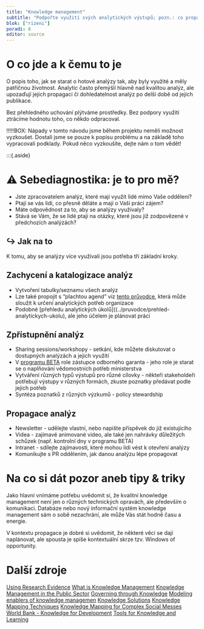 ```yaml
---
title: "Knowledge management"
subtitle: "Podpořte využití svých analytických výstupů; pozn.: co propagace?"
blok: ["rizeni"]
poradi: 8
editor: source
---
```


# O co jde a k čemu to je

O popis toho, jak se starat o hotové analýzy tak, aby byly využité a měly patřičnou životnost. Analytic často přemýšlí hlavně nad kvalitou analýz, ale upozaďují jejich propagaci či dohledatelnost analýz po delší době od jejich publikace.

Bez přehledného uchování plýtváme prostředky. Bez podpory využití ztrácíme hodnotu toho, co někdo odpracoval. 

!!!!!BOX: Nápady v tomto návodu jsme během projektu neměli možnost vyzkoušet. Dostali jsme se pouze k popisu problému a na základě toho vypracovali podklady. Pokud něco vyzkoušíte, dejte nám o tom vědět!

:::{.aside}

# ⚠ Sebediagnostika: je to pro mě?

- Jste zpracovatelem analýz, které mají využít lidé mimo Vaše oddělení?
- Ptají se vás lidi, co přesně děláte a mají o Vaší práci zájem? 
- Máte odpovědnost za to, aby se analýzy využívaly?
- Stává se Vám, že se lidé ptají na otázky, které jsou již zodpovězené v předchozích analýzách?

:::{.strip .page-columns .page-full}

# ↪ Jak na to

K tomu, aby se analýzy více využívali jsou potřeba tři základní kroky.

## Zachycení a katalogizace analýz
- Vytvoření tabulky/seznamu všech analýz
- Lze také propojit s “plachtou agend” viz [tento průvodce](../pruvodce/identifikace-znalostnich-potreb), která může sloužit k určení analytických potřeb organizace
-  Podobné [přehledu analytických úkolů]((../pruvodce/prehled-analytickych-ukolu), ale jeho účelem je plánovat práci 

## Zpřístupnění analýz
- Sharing sessions/workshopy - setkání, kde můžete diskutovat o dostupných analýzách a jejich využití 
- V [programu BETA](../pruvodce/beta2) role zástupce odborného garanta - jeho role je starat se o naplňování vědomostních potřeb ministerstva​
- Vytváření různých typů výstupů pro různé cílovky - někteří stakeholdeři potřebují výstupy v různých formách, zkuste poznatky předávat podle jejich potřeb
- Syntéza poznatků z různých výzkumů - policy stewardship 

## Propagace analýz
- Newsletter - udělejte vlastní, nebo napište příspěvek do již existujícího
- Videa - zajímavé animované video, ale také jen nahrávky důležitých schůzek (např. kontrolní dny v programu BETA)
- Intranet - sdílejte zajímavosti, které mohou lidi vést k otevření analýzy
- Komunikujte s PR oddělením, jak danou analýzu lépe propagovat

:::

# Na co si dát pozor aneb tipy & triky

Jako hlavní vnímáme potřebu uvědomit si, že kvalitní knowledge management není jen o různých technických opravách, ale především o komunikaci. Databáze nebo nový informační systém knowledge management sám o sobě nezachrání, ale může Vás stát hodně času a energie. 

V kontextu propagace je dobré si uvědomit, že některé věci se dají naplánovat, ale spousta je spíše kontextuální skrze tzv. Windows of opportunity. 

# Další zdroje

[Using Research Evidence](https://www.nesta.org.uk/toolkit/using-research-evidence-practice-guide/)
[What is Knowledge Management](https://www.starmind.ai/resources/what-is-knowledge-management-and-why-is-it-so-important)
[Knowledge Management in the Public Sector](https://www.semanticscholar.org/paper/Knowledge-Management-in-the-Public-Sector-Malik-Al-Toubi/59b93fd7ecf3e8f8f2027d7b68cfa12a5f05fbd9)
[Governing through Knowledge](https://www.sciencedirect.com/science/article/abs/pii/S0738059316303923?casa_token=uJZNo13W5YQAAAAA:1M0xtbQcWC60RAjd97pYM7V2EHlUAC6kXeJCYj6Kw4b6Dak1PzCVleistGn1U4IdILzsPN8tQqw)
[Modeling enablers of knowledge managemen](https://www.emerald.com/insight/content/doi/10.1108/VJIKMS-08-2019-0122/full/html)
[Knowledge Solutions](https://link.springer.com/book/10.1007/978-981-10-0983-9)
[Knowledge Mapping Techniques](https://www.researchgate.net/publication/303179248_A_comprehensive_review_of_knowledge_mapping_techniques)
[Knowledge Mapping for Complex Social Messes](https://faculty.washington.edu/farkas/TC510-Fall2011/Horn-SocialMesses.pdf)
[World Bank - Knowledge for Development](https://documents.worldbank.org/en/publication/documents-reports/documentdetail/309981617140869469/realizing-the-world-bank-group-s-knowledge-potential-for-effective-development-solutions-a-strategic-framework)
[Tools for Knowledge and Learning](https://odi.org/en/publications/tools-for-knowledge-and-learning-a-guide-for-development-and-humanitarian-organisations/)
